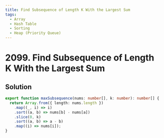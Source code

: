 ```yaml
---
title: Find Subsequence of Length K With the Largest Sum
tags:
  - Array
  - Hash Table
  - Sorting
  - Heap (Priority Queue)
---
```


# 2099. Find Subsequence of Length K With the Largest Sum

<Badges>
  <LevelBadge level="easy" />
  <TopicBadge name="Array" slug="array" />
  <TopicBadge name="Hash Table" slug="hash-table" />
  <TopicBadge name="Sorting" slug="sorting" />
  <TopicBadge name="Heap (Priority Queue)" slug="heap-priority-queue" />
</Badges>

## Solution

```typescript filename="solution.ts" copy
export function maxSubsequence(nums: number[], k: number): number[] {
  return Array.from({ length: nums.length })
    .map((_, i) => i)
    .sort((a, b) => nums[b] - nums[a])
    .slice(0, k)
    .sort((a, b) => a - b)
    .map((i) => nums[i]);
}
```

<ProblemLink
  codingSite="leetcode"
  href="https://leetcode.com/problems/find-subsequence-of-length-k-with-the-largest-sum"
  title="Find Subsequence of Length K With the Largest Sum"
/>
